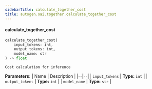```yaml
---
sidebarTitle: calculate_together_cost
title: autogen.oai.together.calculate_together_cost
---
```


<code class="doc-symbol doc-symbol-heading doc-symbol-function"></code>
#### calculate_together_cost

```python
calculate_together_cost(
    input_tokens: int,
    output_tokens: int,
    model_name: str
) -> float
```

    Cost calculation for inference

<b>Parameters:</b>
| Name | Description |
|--|--|
| `input_tokens` | **Type:** `int` |
| `output_tokens` | **Type:** `int` |
| `model_name` | **Type:** `str` |

<br />